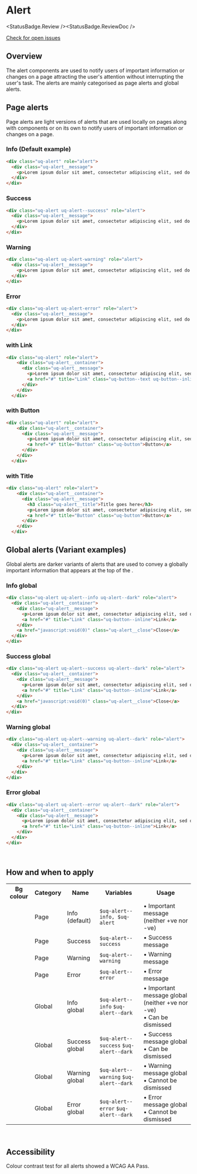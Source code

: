 
# Alert

<StatusBadge.Review /><StatusBadge.ReviewDoc />

<a href="https://github.com/uq-its-ss/design-system/issues" class="uq-button uq-button--text" target="_blank">Check for open issues</a>

## Overview

The alert components are used to notify users of important information or changes on a page attracting the user's attention without interrupting the user's task. The alerts are mainly categorised as page alerts and global alerts.

## Page alerts 

Page alerts are light versions of alerts that are used locally on pages along with components or on its own to notify users of important information or changes on a page.

### Info (Default example)

<Canvas withSource="none">
  <Story id="components-alert--alert-info" />
</Canvas>

```html
<div class="uq-alert" role="alert">
  <div class="uq-alert__message">
    <p>Lorem ipsum dolor sit amet, consectetur adipiscing elit, sed do eiusmod tempor incididunt ut labore et dolore magna aliqua.</p>
  </div>
</div>
```

### Success

<Canvas withSource="none">
  <Story id="components-alert--alert-success" />
</Canvas>

```html
<div class="uq-alert uq-alert--success" role="alert">
  <div class="uq-alert__message">
    <p>Lorem ipsum dolor sit amet, consectetur adipiscing elit, sed do eiusmod tempor incididunt ut labore et dolore magna aliqua.</p>
  </div>
</div>
```

### Warning

<Canvas withSource="none">
  <Story id="components-alert--alert-warning" />
</Canvas>

```html
<div class="uq-alert uq-alert-warning" role="alert">
  <div class="uq-alert__message">
    <p>Lorem ipsum dolor sit amet, consectetur adipiscing elit, sed do eiusmod tempor incididunt ut labore et dolore magna aliqua.</p>
  </div>
</div>
```

### Error
<Canvas withSource="none">
  <Story id="components-alert--alert-error" />
</Canvas>

```html
<div class="uq-alert uq-alert-error" role="alert">
  <div class="uq-alert__message">
    <p>Lorem ipsum dolor sit amet, consectetur adipiscing elit, sed do eiusmod tempor incididunt ut labore et dolore magna aliqua.</p>
  </div>
</div>
```

### with Link
<Canvas withSource="none">
  <Story id="components-alert--alert-with-link" />
</Canvas>

```html
<div class="uq-alert" role="alert">
    <div class="uq-alert__container">
      <div class="uq-alert__message">
        <p>Lorem ipsum dolor sit amet, consectetur adipiscing elit, sed do eiusmod tempor incididunt ut labore et dolore magna aliqua.</p>
        <a href="#" title="Link" class="uq-button--text uq-button--inline">Link</a>
      </div>
    </div>
  </div>
```

### with Button
<Canvas withSource="none">
  <Story id="components-alert--alert-with-button" />
</Canvas>

```html
<div class="uq-alert" role="alert">
    <div class="uq-alert__container">
      <div class="uq-alert__message">
        <p>Lorem ipsum dolor sit amet, consectetur adipiscing elit, sed do eiusmod tempor incididunt ut labore et dolore magna aliqua.</p>
        <a href="#" title="Button" class="uq-button">Button</a>
      </div>
    </div>
  </div>
```

### with Title
<Canvas withSource="none">
  <Story id="components-alert--alert-with-title" />
</Canvas>

```html
<div class="uq-alert" role="alert">
    <div class="uq-alert__container">
      <div class="uq-alert__message">
        <h3 class="uq-alert__title">Title goes here</h3>
        <p>Lorem ipsum dolor sit amet, consectetur adipiscing elit, sed do eiusmod tempor incididunt ut labore et dolore magna aliqua.</p>
        <a href="#" title="Button" class="uq-button">Button</a>
      </div>
    </div>
  </div>
```

## Global alerts (Variant examples)

Global alerts are darker variants of alerts that are used to convey a globally important information that appears at the top of the .

### Info global

<Canvas withSource="none">
  <Story id="components-alert--info-global" />
</Canvas>

```html
<div class="uq-alert uq-alert--info uq-alert--dark" role="alert">
  <div class="uq-alert__container">
    <div class="uq-alert__message">
      <p>Lorem ipsum dolor sit amet, consectetur adipiscing elit, sed do eiusmod tempor incididunt ut labore et dolore magna aliqua.</p>
      <a href="#" title="Link" class="uq-button--inline">Link</a>
    </div>
    <a href="javascript:void(0)" class="uq-alert__close">Close</a>
  </div>
</div>
```

### Success global

<Canvas withSource="none">
  <Story id="components-alert--success-global" />
</Canvas>

```html
<div class="uq-alert uq-alert--success uq-alert--dark" role="alert">
  <div class="uq-alert__container">
    <div class="uq-alert__message">
      <p>Lorem ipsum dolor sit amet, consectetur adipiscing elit, sed do eiusmod tempor incididunt ut labore et dolore magna aliqua.</p>
      <a href="#" title="Link" class="uq-button--inline">Link</a>
    </div>
    <a href="javascript:void(0)" class="uq-alert__close">Close</a>
  </div>
</div>
```

### Warning global

<Canvas withSource="none">
  <Story id="components-alert--warning-global" />
</Canvas>

```html
<div class="uq-alert uq-alert--warning uq-alert--dark" role="alert">
  <div class="uq-alert__container">
    <div class="uq-alert__message">
      <p>Lorem ipsum dolor sit amet, consectetur adipiscing elit, sed do eiusmod tempor incididunt ut labore et dolore magna aliqua.</p>
      <a href="#" title="Link" class="uq-button--inline">Link</a>
    </div>
  </div>
</div>
```

### Error global

<Canvas withSource="none">
  <Story id="components-alert--error-global" />
</Canvas>

```html
<div class="uq-alert uq-alert--error uq-alert--dark" role="alert">
  <div class="uq-alert__container">
    <div class="uq-alert__message">
      <p>Lorem ipsum dolor sit amet, consectetur adipiscing elit, sed do eiusmod tempor incididunt ut labore et dolore magna aliqua.</p>
      <a href="#" title="Link" class="uq-button--inline">Link</a>
    </div>
  </div>
</div>
```
<br/>


## How and when to apply

<table className="uqds-table uqds-table--card uqds-table--colour">
  <tbody className="uqds-table__body">
    <tr className="uqds-table__mobile-heading">
      <th className="uqds-table__heading">Bg colour</th>
      <th className="uqds-table__heading">Category</th>
      <th className="uqds-table__heading">Name</th>
      <th className="uqds-table__heading">Variables</th>
      <th className="uqds-table__heading">Usage</th>
    </tr>
    <tr className="uqds-table__row">
      <td className="uqds-table__item"><div className="uqds-colour__palette uqds-colour--info"></div></td>
      <td className="uqds-table__item" data-title="Category:">Page</td>
      <td className="uqds-table__item" data-title="Name:">Info (default)</td>
      <td className="uqds-table__item" data-title="Variable:"><code>$uq-alert--info, $uq-alert</code></td>
      <td className="uqds-table__item" data-title="Usage:">• Important message (neither +ve nor -ve)</td>
    </tr>
    <tr className="uqds-table__row">
      <td className="uqds-table__item"><div className="uqds-colour__palette uqds-colour--success"></div></td>
      <td className="uqds-table__item" data-title="Category:">Page</td>
      <td className="uqds-table__item" data-title="Name:">Success</td>
      <td className="uqds-table__item" data-title="Variable:"><code>$uq-alert--success</code></td>
      <td className="uqds-table__item" data-title="Usage:">• Success message</td>
    </tr>
    <tr className="uqds-table__row">
      <td className="uqds-table__item"><div className="uqds-colour__palette uqds-colour--warning"></div></td>
      <td className="uqds-table__item" data-title="Category:">Page</td>
      <td className="uqds-table__item" data-title="Name:">Warning</td>
      <td className="uqds-table__item" data-title="Variable:"><code>$uq-alert--warning</code></td>
      <td className="uqds-table__item" data-title="Usage:">• Warning message</td>
    </tr>
    <tr className="uqds-table__row">
      <td className="uqds-table__item"><div className="uqds-colour__palette uqds-colour--alert"></div></td>
      <td className="uqds-table__item" data-title="Category:">Page</td>
      <td className="uqds-table__item" data-title="Name:">Error</td>
      <td className="uqds-table__item" data-title="Variable:"><code>$uq-alert--error</code></td>
      <td className="uqds-table__item" data-title="Usage:">• Error message</td>
    </tr>
    <tr className="uqds-table__row">
      <td className="uqds-table__item"><div className="uqds-colour__palette uqds-colour--blue"></div></td>
      <td className="uqds-table__item" data-title="Category:">Global</td>
      <td className="uqds-table__item" data-title="Name:">Info global</td>
      <td className="uqds-table__item" data-title="Variable:"><code>$uq-alert--info</code> <code>$uq-alert--dark</code></td>
      <td className="uqds-table__item" data-title="Usage:">• Important message global (neither +ve nor -ve) <br/> • Can be dismissed</td>
    </tr>
    <tr className="uqds-table__row">
      <td className="uqds-table__item"><div className="uqds-colour__palette uqds-green-dark10"></div></td>
      <td className="uqds-table__item" data-title="Category:">Global</td>
      <td className="uqds-table__item" data-title="Name:">Success global</td>
      <td className="uqds-table__item" data-title="Variable:"><code>$uq-alert--success</code> <code>$uq-alert--dark</code></td>
      <td className="uqds-table__item" data-title="Usage:">• Success message global <br/> • Can be dismissed</td>
    </tr>
    <tr className="uqds-table__row">
      <td className="uqds-table__item"><div className="uqds-colour__palette uqds-colour--yellow"></div></td>
      <td className="uqds-table__item" data-title="Category:">Global</td>
      <td className="uqds-table__item" data-title="Name:">Warning global</td>
      <td className="uqds-table__item" data-title="Variable:"><code>$uq-alert--warning</code> <code>$uq-alert--dark</code></td>
      <td className="uqds-table__item" data-title="Usage:">• Warning message global <br/> • Cannot be dismissed</td>
    </tr>
    <tr className="uqds-table__row">
      <td className="uqds-table__item"><div className="uqds-colour__palette uqds-red-dark20"></div></td>
      <td className="uqds-table__item" data-title="Category:">Global</td>
      <td className="uqds-table__item" data-title="Name:">Error global</td>
      <td className="uqds-table__item" data-title="Variable:"><code>$uq-alert--error</code> <code>$uq-alert--dark</code></td>
      <td className="uqds-table__item" data-title="Usage:">• Error message global <br/> • Cannot be dismissed</td>
    </tr>
  </tbody>
</table>

<br/>



## Accessibility

Colour contrast test for all alerts showed a WCAG AA Pass.

